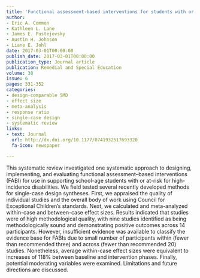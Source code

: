 ```yaml
---
title: 'Functional assessment-based interventions for students with or at-risk for high incidence disabilities: Field-testing single-case synthesis methods'
author:
- Eric A. Common
- Kathleen L. Lane
- James E. Pustejovsky
- Austin H. Johnson
- Liane E. Johl
date: 2017-03-01T00:00:00
publish_date: 2017-03-01T00:00:00
publication_type: Journal article
publication: Remedial and Special Education
volume: 38 
issue: 6
pages: 331-352
categories:
- design-comparable SMD
- effect size
- meta-analysis
- response ratio
- single-case design
- systematic review
links:
- text: Journal
  url: http://dx.doi.org/10.1177/0741932517693320
  fa-icon: newspaper

---
```



This systematic review investigated one systematic approach to designing, implementing, and evaluating functional assessment–based interventions (FABI) for use in supporting school-age students with or at-risk for high-incidence disabilities. We field tested several recently developed methods for single-case design syntheses. First, we appraised the quality of individual studies and the overall body of work using Council for Exceptional Children’s standards. Next, we calculated and meta-analyzed within-case and between-case effect sizes. Results indicated that studies were of high methodological quality, with nine studies identified as being methodologically sound and demonstrating positive outcomes across 14 participants. However, insufficient evidence was available to classify the evidence base for FABIs due to small number of participants within (fewer than recommended three) and across (fewer than recommended 20) studies. Nonetheless, average within-case effect sizes were equivalent to increases of 118% between baseline and intervention phases. Finally, potential moderating variables were examined. Limitations and future directions are discussed.

